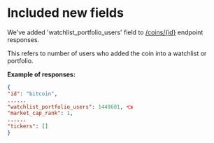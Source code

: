 # Included new fields

We've added  'watchlist_portfolio_users' field to [/coins/{id}](/reference/coins-id) endpoint responses. 

This refers to number of users who added the coin into a watchlist or portfolio.

**Example of responses:**

```json JSON
{
"id": "bitcoin",
......
"watchlist_portfolio_users": 1449601, 👈
"market_cap_rank": 1,
......
"tickers": []
}
```